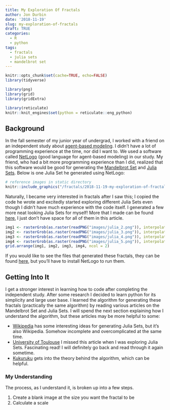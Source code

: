 ```yaml
---
title: My Exploration Of Fractals
author: Jon Durbin
date: '2018-11-19'
slug: my-exploration-of-fractals
draft: TRUE
categories:
  - R
  - python
tags:
  - fractals
  - julia sets
  - mandelbrot set
---
```


```r
knitr::opts_chunk$set(cache=TRUE, echo=FALSE)
library(tidyverse)

library(png)
library(grid)
library(gridExtra)

library(reticulate)
knitr::knit_engines$set(python = reticulate::eng_python)
```

## Background

In the fall semester of my junior year of undergrad, I worked with a friend on an independent study about [agent-based modeling](https://en.wikipedia.org/wiki/Agent-based_model). I didn't have a lot of programming experience at the time, nor did I want to. We used a software called [NetLogo](https://ccl.northwestern.edu/netlogo/) (good language for agent-based modeling) in our study. My friend, who had a bit more programming experience than I did, realized that this software would be good for generating the [Mandelbrot Set](https://en.wikipedia.org/wiki/Mandelbrot_set) and [Julia Sets](https://en.wikipedia.org/wiki/Julia_set). Below is one Julia Set he generated using NetLogo:

```r
# reference images in static directory
knitr::include_graphics("/fractals/2018-11-19-my-exploration-of-fractals_files/julia_1.png")
```

Naturally, I became very interested in fractals after I saw this; I copied the code he wrote and excitedly started exploring different Julia Sets even though I didn't have much experience with the code itself. I generated a few more neat looking Julia Sets for myself! More that I made can be found [here](https://github.com/jonathan-durbin/my_site/tree/master/content/fractals/images), I just don't have space for all of them in this article.

```r
img1 <- rasterGrob(as.raster(readPNG("images/julia_2.png")), interpolate = FALSE)
img2 <- rasterGrob(as.raster(readPNG("images/julia_3.png")), interpolate = FALSE)
img3 <- rasterGrob(as.raster(readPNG("images/julia_4.png")), interpolate = FALSE)
img4 <- rasterGrob(as.raster(readPNG("images/julia_5.png")), interpolate = FALSE)
grid.arrange(img1, img2, img3, img4, ncol = 2)
```

If you would like to see the files that generated these fractals, they can be found [here](https://github.com/jonathan-durbin/my_site/tree/master/content/fractals/scripts), but you'll have to install NetLogo to run them.

## Getting Into It

I get a stronger interest in learning how to code after completing the independent study. After some research I decided to learn python for its simplicity and large user base. I learned the algorithm for generating these fractals (practically the same algorithm) by reading various articles on the Mandelbrot Set and Julia Sets. I will spend the next section explaining how I understand the algorithm, but these articles may be more helpful to some:

  * [Wikipedia](https://en.wikipedia.org/wiki/Julia_set#Pseudocode) has some interesting ideas for generating Julia Sets, but it's also Wikipedia. Somehow incomplete and overcomplicated at the same time.
  * [University of Toulouse](https://www.math.univ-toulouse.fr/~cheritat/wiki-draw/index.php/Mandelbrot_set#The_Mandelbrot_set) I missed this article when I was exploring Julia Sets. Fascinating read! I will definitely go back and read through it again sometime.
  * [Kukuruku](https://kukuruku.co/post/julia-set/) gets into the theory behind the algorithm, which can be helpful.

### My Understanding

The process, as I understand it, is broken up into a few steps.

  1. Create a blank image at the size you want the fractal to be
  1. Calculate a scale 